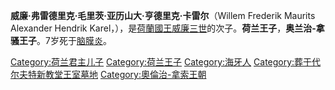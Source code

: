 {{Infobox royalty
|name=毛里茨王子
|title=荷兰王子<br>奥兰治-拿骚王子
|image=MauritsWillem.jpg
|full name=威廉·弗雷德里克·毛里茨·亚历山大·亨德里克·卡雷尔
|birth_date={{Birth date|1843|9|15|df=y}}
|birth_place=[[海牙|海牙]][[诺代恩德宫|诺代恩德宫]]
|death_place=[[海牙|海牙]][[诺代恩德宫|诺代恩德宫]]
|death_date={{Death date and age|1850|6|4|1843|9|15|df=y}}
|father=[[威廉三世_(荷兰国王)|威廉三世]]
|mother=[[索菲_(符腾堡)|索菲王后]]
|house=奥兰治-拿骚王朝
}}
'''威廉·弗雷德里克·毛里茨·亚历山大·亨德里克·卡雷尔'''（Willem Frederik Maurits Alexander Hendrik Karel，{{bd|1843年|9月15日|1850年|6月4日|}}），是[[威廉三世_(荷蘭)|荷蘭國王威廉三世]]的次子。'''荷兰王子'''，'''奥兰治-拿骚王子'''。7岁死于[[脑膜炎|脑膜炎]]。

{{DEFAULTSORT: Maurice}}
[[Category:荷兰君主儿子|Category:荷兰君主儿子]]
[[Category:荷兰王子|Category:荷兰王子]]
[[Category:海牙人|Category:海牙人]]
[[Category:葬于代尔夫特新教堂王室墓地|Category:葬于代尔夫特新教堂王室墓地]]
[[Category:奧倫治-拿索王朝|Category:奧倫治-拿索王朝]]